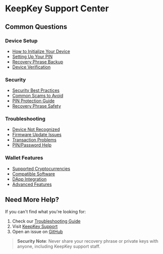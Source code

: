 # KeepKey Support Center

## Common Questions

### Device Setup
- [How to Initialize Your Device](/setup)
- [Setting Up Your PIN](/setup/Pin)
- [Recovery Phrase Backup](/learn/recovery/bip39)
- [Device Verification](/setup#device-verification)

### Security
- [Security Best Practices](/learn/security/Myths)
- [Common Scams to Avoid](/learn/scams)
- [PIN Protection Guide](/setup/Pin)
- [Recovery Phrase Safety](/learn/recovery/bip39)

### Troubleshooting
- [Device Not Recognized](/support/troubleshoot#device-connection)
- [Firmware Update Issues](/support/troubleshoot#firmware-updates)
- [Transaction Problems](/support/troubleshoot#transactions)
- [PIN/Password Help](/support/troubleshoot#access-issues)

### Wallet Features
- [Supported Cryptocurrencies](/learn/Integrations)
- [Compatible Software](/learn/Integrations/wallets)
- [DApp Integration](/learn/Integrations/dApps)
- [Advanced Features](/learn/security/Myths#advanced-features)

## Need More Help?

If you can't find what you're looking for:

1. Check our [Troubleshooting Guide](/support/troubleshoot)
2. Visit [KeepKey Support](https://keepkey.com/support)
3. Open an issue on [GitHub](https://github.com/keepkey/keepkey-firmware/issues)

> **Security Note**: Never share your recovery phrase or private keys with anyone, including KeepKey support staff. 